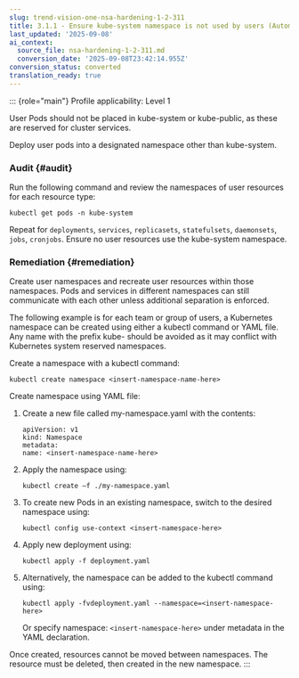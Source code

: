```yaml
---
slug: trend-vision-one-nsa-hardening-1-2-311
title: 3.1.1 - Ensure kube-system namespace is not used by users (Automated)
last_updated: '2025-09-08'
ai_context:
  source_file: nsa-hardening-1-2-311.md
  conversion_date: '2025-09-08T23:42:14.955Z'
conversion_status: converted
translation_ready: true
---
```


::: {role="main"}
Profile applicability: Level 1

User Pods should not be placed in kube-system or kube-public, as these are reserved for cluster services.

Deploy user pods into a designated namespace other than kube-system.

### Audit {#audit}

Run the following command and review the namespaces of user resources for each resource type:

``` codeblock
kubectl get pods -n kube-system
```

Repeat for `deployments`, `services`, `replicasets`, `statefulsets`, `daemonsets`, `jobs`, `cronjobs`. Ensure no user resources use the kube-system namespace.

### Remediation {#remediation}

Create user namespaces and recreate user resources within those namespaces. Pods and services in different namespaces can still communicate with each other unless additional separation is enforced.

The following example is for each team or group of users, a Kubernetes namespace can be created using either a kubectl command or YAML file. Any name with the prefix kube- should be avoided as it may conflict with Kubernetes system reserved namespaces.

Create a namespace with a kubectl command:

``` codeblock
kubectl create namespace <insert-namespace-name-here>
```

Create namespace using YAML file:

1.  Create a new file called my-namespace.yaml with the contents:

    ``` codeblock
    apiVersion: v1
    kind: Namespace
    metadata:
    name: <insert-namespace-name-here>
    ```

2.  Apply the namespace using:

    ``` codeblock
    kubectl create –f ./my-namespace.yaml
    ```

3.  To create new Pods in an existing namespace, switch to the desired namespace using:

    ``` codeblock
    kubectl config use-context <insert-namespace-here>
    ```

4.  Apply new deployment using:

    ``` codeblock
    kubectl apply -f deployment.yaml
    ```

5.  Alternatively, the namespace can be added to the kubectl command using:

    ``` codeblock
    kubectl apply -fvdeployment.yaml --namespace=<insert-namespace-here>
    ```

    Or specify namespace: `<insert-namespace-here>` under metadata in the YAML declaration.

Once created, resources cannot be moved between namespaces. The resource must be deleted, then created in the new namespace.
:::
